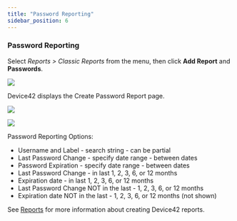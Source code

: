 ```yaml
---
title: "Password Reporting"
sidebar_position: 6
---
```


### Password Reporting

Select _Reports > Classic Reports_ from the menu, then click **Add Report** and **Passwords**.

![](/assets/images/Secrets-11-add-report-700x318.png)

Device42 displays the Create Password Report page.

![](/assets/images/Secrets-12-create-report-700x341.png)

![](/assets/images/Secrets-13-create-report-700x160.png)

Password Reporting Options:

- Username and Label - search string - can be partial
- Last Password Change - specify date range - between dates
- Password Expiration - specify date range - between dates
- Last Password Change - in last 1, 2, 3, 6, or 12 months
- Expiration date - in last 1, 2, 3, 6, or 12 months
- Last Password Change NOT in the last - 1, 2, 3, 6, or 12 months
- Expiration date NOT in the last - 1, 2, 3, 6, or 12 months (not shown)

See [Reports](docs/reports/index.md) for more information about creating Device42 reports.
